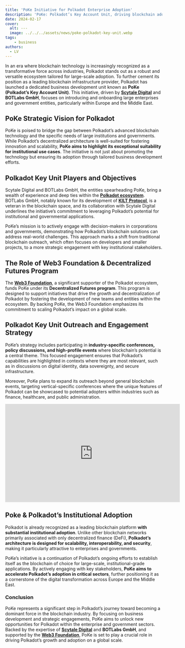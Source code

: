 ```yaml
---
title: 'PoKe Initiative for Polkadot Enterprise Adoption'
description: 'PoKe: Polkadot’s Key Account Unit, driving blockchain adoption among enterprises and governments in Europe and the Middle East.'
date: 2024-02-17
cover:
  alt: ---
  image: ../../../assets/news/poke-polkadot-key-unit.webp
tags: 
    - business
authors:
  - LV
---
```

In an era where blockchain technology is increasingly recognized as a transformative force across industries, Polkadot stands out as a robust and versatile ecosystem tailored for large-scale adoption. To further cement its position as a leading blockchain infrastructure provider, Polkadot has launched a dedicated business development unit known as **PoKe (Polkadot’s Key Account Unit)**. This initiative, driven by [**Scytale Digital**](https://dablock.com/ecosystem/scytale-digital/) and **BOTLabs GmbH**, focuses on introducing and onboarding large enterprises and government entities, particularly within Europe and the Middle East.

**PoKe Strategic Vision for Polkadot**
--------------------------------------

PoKe is poised to bridge the gap between Polkadot’s advanced blockchain technology and the specific needs of large institutions and governments. While Polkadot’s decentralized architecture is well-suited for fostering innovation and scalability, **PoKe aims to highlight its exceptional suitability for institutional use cases**. The initiative is not just about promoting the technology but ensuring its adoption through tailored business development efforts.

**Polkadot Key Unit Players and Objectives**
--------------------------------------------

Scytale Digital and BOTLabs GmbH, the entities spearheading PoKe, bring a wealth of experience and deep ties within the [**Polkadot ecosystem**](https://dablock.com/ecosystem/). BOTLabs GmbH, notably known for its development of [**KILT Protocol**](https://dablock.com/dapps/kilt-protocol/), is a veteran in the blockchain space, and its collaboration with Scytale Digital underlines the initiative’s commitment to leveraging Polkadot’s potential for institutional and governmental applications.

PoKe’s mission is to actively engage with decision-makers in corporations and governments, demonstrating how Polkadot’s blockchain solutions can address real-world challenges. This approach marks a shift from traditional blockchain outreach, which often focuses on developers and smaller projects, to a more strategic engagement with key institutional stakeholders.

**The Role of Web3 Foundation &amp; Decentralized Futures Program**
-------------------------------------------------------------------

The [**Web3 Foundation**](https://dablock.com/ecosystem/web3-foundation/), a significant supporter of the Polkadot ecosystem, funds PoKe under its **Decentralized Futures program**. This program is designed to support initiatives that drive the growth and decentralization of Polkadot by fostering the development of new teams and entities within the ecosystem. By backing PoKe, the Web3 Foundation emphasizes its commitment to scaling Polkadot’s impact on a global scale.

**Polkadot Key Unit Outreach and Engagement Strategy**
------------------------------------------------------

PoKe’s strategy includes participating in **industry-specific conferences, policy discussions, and high-profile events** where blockchain’s potential is a central theme. This focused engagement ensures that Polkadot’s capabilities are highlighted in contexts where they are most relevant, such as in discussions on digital identity, data sovereignty, and secure infrastructure.

Moreover, PoKe plans to expand its outreach beyond general blockchain events, targeting vertical-specific conferences where the unique features of Polkadot can be showcased to potential adopters within industries such as finance, healthcare, and public administration.

<iframe allowfullscreen="allowfullscreen" frameborder="0" height="315" src="https://www.youtube.com/embed/tqUFLTDcgMg?si=OGzVD2Axr9p9RKZ0" title="YouTube video player" width="560"></iframe>

**Poke &amp; Polkadot’s Institutional Adoption**
------------------------------------------------

Polkadot is already recognized as a leading blockchain platform **with substantial institutional adoption**. Unlike other blockchain networks primarily associated with only decentralized finance (DeFi), **Polkadot’s architecture is designed for scalability, interoperability, and security**, making it particularly attractive to enterprises and governments.

PoKe’s initiative is a continuation of Polkadot’s ongoing efforts to establish itself as the blockchain of choice for large-scale, institutional-grade applications. By actively engaging with key stakeholders, **PoKe aims to accelerate Polkadot’s adoption in critical sectors**, further positioning it as a cornerstone of the digital transformation across Europe and the Middle East.

### **Conclusion**

PoKe represents a significant step in Polkadot’s journey toward becoming a dominant force in the blockchain industry. By focusing on business development and strategic engagements, PoKe aims to unlock new opportunities for Polkadot within the enterprise and government sectors. Backed by the expertise of [**Scytale Digital**](https://dablock.com/ecosystem/scytale-digital/) and **BOTLabs GmbH**, and supported by the [**Web3 Foundation**](https://dablock.com/ecosystem/web3-foundation/), PoKe is set to play a crucial role in driving Polkadot’s growth and adoption on a global scale.